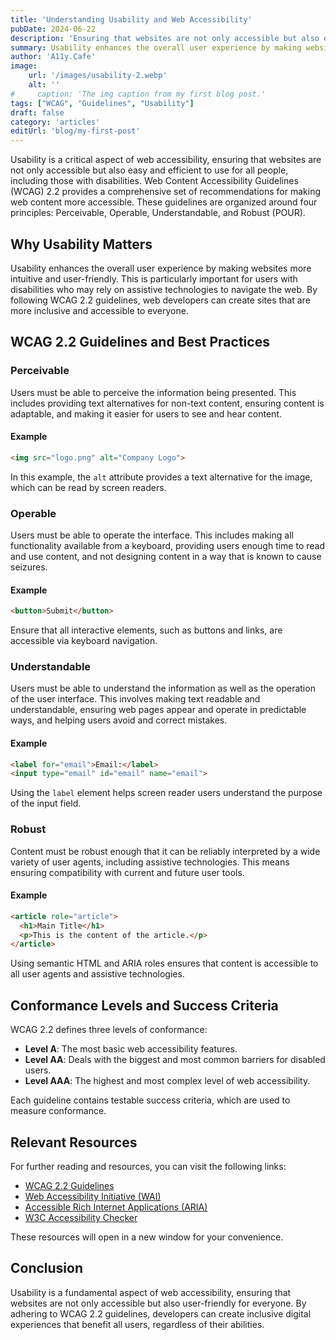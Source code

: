 ```yaml
---
title: 'Understanding Usability and Web Accessibility'
pubDate: 2024-06-22
description: 'Ensuring that websites are not only accessible but also easy and efficient to use for all people'
summary: Usability enhances the overall user experience by making websites more intuitive and user-friendly. This is particularly important for users with disabilities who may rely on assistive technologies to navigate the web. By following WCAG 2.2 guidelines, web developers can create sites that are more inclusive and accessible to everyone.
author: 'A11y.Cafe'
image:
    url: '/images/usability-2.webp'
    alt: ''
#     caption: 'The img caption from my first blog post.'
tags: ["WCAG", "Guidelines", "Usability"]
draft: false
category: 'articles'
editUrl: 'blog/my-first-post'
---
```

 

Usability is a critical aspect of web accessibility, ensuring that websites are not only accessible but also easy and efficient to use for all people, including those with disabilities. Web Content Accessibility Guidelines (WCAG) 2.2 provides a comprehensive set of recommendations for making web content more accessible. These guidelines are organized around four principles: Perceivable, Operable, Understandable, and Robust (POUR). 

## Why Usability Matters

Usability enhances the overall user experience by making websites more intuitive and user-friendly. This is particularly important for users with disabilities who may rely on assistive technologies to navigate the web. By following WCAG 2.2 guidelines, web developers can create sites that are more inclusive and accessible to everyone.

## WCAG 2.2 Guidelines and Best Practices

### Perceivable

Users must be able to perceive the information being presented. This includes providing text alternatives for non-text content, ensuring content is adaptable, and making it easier for users to see and hear content.

#### Example

```html
<img src="logo.png" alt="Company Logo">
```
In this example, the `alt` attribute provides a text alternative for the image, which can be read by screen readers.

### Operable

Users must be able to operate the interface. This includes making all functionality available from a keyboard, providing users enough time to read and use content, and not designing content in a way that is known to cause seizures.

#### Example
```html
<button>Submit</button>
```
Ensure that all interactive elements, such as buttons and links, are accessible via keyboard navigation.

### Understandable

Users must be able to understand the information as well as the operation of the user interface. This involves making text readable and understandable, ensuring web pages appear and operate in predictable ways, and helping users avoid and correct mistakes.

#### Example
```html
<label for="email">Email:</label>
<input type="email" id="email" name="email">
```
Using the `label` element helps screen reader users understand the purpose of the input field.

### Robust

Content must be robust enough that it can be reliably interpreted by a wide variety of user agents, including assistive technologies. This means ensuring compatibility with current and future user tools.

#### Example
```html
<article role="article">
  <h1>Main Title</h1>
  <p>This is the content of the article.</p>
</article>
```
Using semantic HTML and ARIA roles ensures that content is accessible to all user agents and assistive technologies.

## Conformance Levels and Success Criteria

WCAG 2.2 defines three levels of conformance:

- **Level A**: The most basic web accessibility features.
- **Level AA**: Deals with the biggest and most common barriers for disabled users.
- **Level AAA**: The highest and most complex level of web accessibility.

Each guideline contains testable success criteria, which are used to measure conformance.

## Relevant Resources

For further reading and resources, you can visit the following links:

- [WCAG 2.2 Guidelines](https://www.w3.org/TR/WCAG22/)
- [Web Accessibility Initiative (WAI)](https://www.w3.org/WAI/)
- [Accessible Rich Internet Applications (ARIA)](https://www.w3.org/TR/wai-aria-1.2/)
- [W3C Accessibility Checker](https://www.w3.org/WAI/test-evaluate/tools/)

These resources will open in a new window for your convenience.

## Conclusion

Usability is a fundamental aspect of web accessibility, ensuring that websites are not only accessible but also user-friendly for everyone. By adhering to WCAG 2.2 guidelines, developers can create inclusive digital experiences that benefit all users, regardless of their abilities.